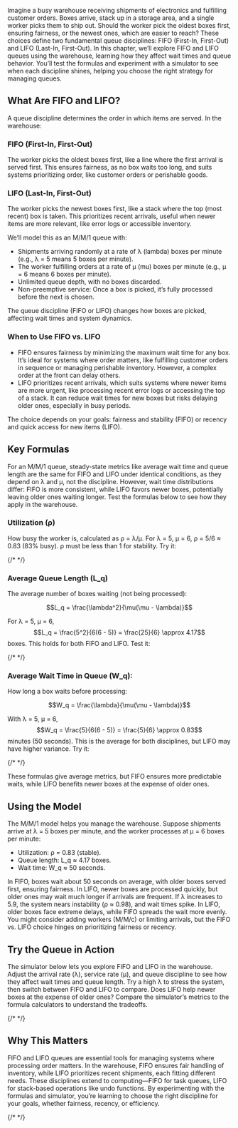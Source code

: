 Imagine a busy warehouse receiving shipments of electronics and fulfilling customer orders. Boxes arrive, stack up in a storage area, and a single worker picks them to ship out. Should the worker pick the oldest boxes first, ensuring fairness, or the newest ones, which are easier to reach? These choices define two fundamental queue disciplines: FIFO (First-In, First-Out) and LIFO (Last-In, First-Out). In this chapter, we’ll explore FIFO and LIFO queues using the warehouse, learning how they affect wait times and queue behavior. You’ll test the formulas and experiment with a simulator to see when each discipline shines, helping you choose the right strategy for managing queues.

## What Are FIFO and LIFO?

A queue discipline determines the order in which items are served. In the warehouse:

### FIFO (First-In, First-Out)

The worker picks the oldest boxes first, like a line where the first arrival is served first. This ensures fairness, as no box waits too long, and suits systems prioritizing order, like customer orders or perishable goods.

### LIFO (Last-In, First-Out)

The worker picks the newest boxes first, like a stack where the top (most recent) box is taken. This prioritizes recent arrivals, useful when newer items are more relevant, like error logs or accessible inventory.

We’ll model this as an M/M/1 queue with:

- Shipments arriving randomly at a rate of λ (lambda) boxes per minute (e.g., λ = 5 means 5 boxes per minute).
- The worker fulfilling orders at a rate of μ (mu) boxes per minute (e.g., μ = 6 means 6 boxes per minute).
- Unlimited queue depth, with no boxes discarded.
- Non-preemptive service: Once a box is picked, it’s fully processed before the next is chosen.

The queue discipline (FIFO or LIFO) changes how boxes are picked, affecting wait times and system dynamics.

### When to Use FIFO vs. LIFO

- FIFO ensures fairness by minimizing the maximum wait time for any box. It’s ideal for systems where order matters, like fulfilling customer orders in sequence or managing perishable inventory. However, a complex order at the front can delay others.
- LIFO prioritizes recent arrivals, which suits systems where newer items are more urgent, like processing recent error logs or accessing the top of a stack. It can reduce wait times for new boxes but risks delaying older ones, especially in busy periods.

The choice depends on your goals: fairness and stability (FIFO) or recency and quick access for new items (LIFO).

## Key Formulas

For an M/M/1 queue, steady-state metrics like average wait time and queue length are the same for FIFO and LIFO under identical conditions, as they depend on λ and μ, not the discipline. However, wait time distributions differ: FIFO is more consistent, while LIFO favors newer boxes, potentially leaving older ones waiting longer. Test the formulas below to see how they apply in the warehouse.

### Utilization (ρ)

How busy the worker is, calculated as ρ = λ/μ. For λ = 5, μ = 6, ρ = 5/6 ≈ 0.83 (83% busy). ρ must be less than 1 for stability. Try it:

{/* <!-- <div> <FormulaCalculator type="utilization" /> </div> --> */}

### Average Queue Length (L_q)

The average number of boxes waiting (not being processed):

$$L_q = \frac{\lambda^2}{\mu(\mu - \lambda)}$$

For λ = 5, μ = 6, $$L_q = \frac{5^2}{6(6 - 5)} = \frac{25}{6} \approx 4.17$$ boxes. This holds for both FIFO and LIFO. Test it:

{/* <!-- <div> <FormulaCalculator type="queueLength" /> </div> --> */}

### Average Wait Time in Queue (W_q):

How long a box waits before processing:

$$W_q = \frac{\lambda}{\mu(\mu - \lambda)}$$

With λ = 5, μ = 6, $$W_q = \frac{5}{6(6 - 5)} = \frac{5}{6} \approx 0.83$$ minutes (50 seconds). This is the average for both disciplines, but LIFO may have higher variance. Try it:

{/* <!-- <div> <FormulaCalculator type="waitTime" /> </div> --> */}

These formulas give average metrics, but FIFO ensures more predictable waits, while LIFO benefits newer boxes at the expense of older ones.

## Using the Model

The M/M/1 model helps you manage the warehouse. Suppose shipments arrive at λ = 5 boxes per minute, and the worker processes at μ = 6 boxes per minute:

- Utilization: ρ = 0.83 (stable).
- Queue length: L_q ≈ 4.17 boxes.
- Wait time: W_q ≈ 50 seconds.

In FIFO, boxes wait about 50 seconds on average, with older boxes served first, ensuring fairness. In LIFO, newer boxes are processed quickly, but older ones may wait much longer if arrivals are frequent. If λ increases to 5.9, the system nears instability (ρ ≈ 0.98), and wait times spike. In LIFO, older boxes face extreme delays, while FIFO spreads the wait more evenly. You might consider adding workers (M/M/c) or limiting arrivals, but the FIFO vs. LIFO choice hinges on prioritizing fairness or recency.

## Try the Queue in Action

The simulator below lets you explore FIFO and LIFO in the warehouse. Adjust the arrival rate (λ), service rate (μ), and queue discipline to see how they affect wait times and queue length. Try a high λ to stress the system, then switch between FIFO and LIFO to compare. Does LIFO help newer boxes at the expense of older ones? Compare the simulator’s metrics to the formula calculators to understand the tradeoffs.

{/* <!-- <div> <QueueSimulator /> </div> --> */}

## Why This Matters

FIFO and LIFO queues are essential tools for managing systems where processing order matters. In the warehouse, FIFO ensures fair handling of inventory, while LIFO prioritizes recent shipments, each fitting different needs. These disciplines extend to computing—FIFO for task queues, LIFO for stack-based operations like undo functions. By experimenting with the formulas and simulator, you’re learning to choose the right discipline for your goals, whether fairness, recency, or efficiency.

{/* <!-- TODO talk about bounded vs unbounded next --> */}
